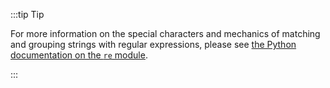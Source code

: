 :::tip Tip

For more information on the special characters and mechanics of matching and grouping strings with regular expressions, please see [the Python documentation on the `re` module](https://docs.python.org/3/library/re.html).

:::